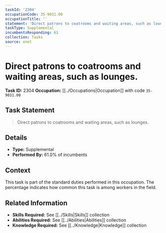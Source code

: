 ```yaml
---
taskId: '2304'
occupationCode: 35-9031.00
occupationTitle: ''
statement: 'Direct patrons to coatrooms and waiting areas, such as lounges.'
taskType: Supplemental
incumbentsResponding: 61
collection: Tasks
source: onet
---
```

# Direct patrons to coatrooms and waiting areas, such as lounges.

**Task ID:** 2304
**Occupation:** [[../Occupations|Occupation]] with code `35-9031.00`

## Task Statement

> Direct patrons to coatrooms and waiting areas, such as lounges.

## Details

- **Type:** Supplemental
- **Performed By:** 61.0% of incumbents

## Context

This task is part of the standard duties performed in this occupation. The percentage indicates how common this task is among workers in the field.

## Related Information

- **Skills Required:** See [[../Skills|Skills]] collection
- **Abilities Required:** See [[../Abilities|Abilities]] collection
- **Knowledge Required:** See [[../Knowledge|Knowledge]] collection
